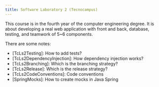 ```yaml
---
title: Software Laboratory 2 (Tecnocampus)
---
```


This course is in the fourth year of the computer engineering degree.
It is about developing a real web application with front and back, database, testing, and teamwork of 5~6 components.

There are some notes:

- [TcLs2Testing]: How to add tests?
- [TcLs2DependencyInjection]: How dependency injection works?
- [TcLs2Branching]: Which is the branching strategy?
- [TcLs2Release]: Which is the release strategy?
- [TcLs2CodeConventions]: Code conventions
- [SpringMocks]: How to create mocks in Java Spring
